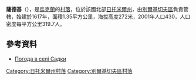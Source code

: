 {{coord|49|51|5|N|28|45|3|E|scale:30000|display=title}}

'''薩德基'''（{{lang-uk|Садки}}），是[[烏克蘭|烏克蘭]]的[[村落|村落]]，位於該國北部[[日托米爾州|日托米爾州]]，由[[別爾基切夫區|別爾基切夫區]]負責管轄，始建於1617年，面積1.35平方公里，海拔高度272米，2001年人口430，人口密度每平方公里319.7人。

==參考資料==
* [http://weather.in.ua/ua/zhitomirskaja/23126 Погода в селі Садки]

{{DEFAULTSORT:Садки}}
[[Category:日托米爾州村落|Category:日托米爾州村落]]
[[Category:別爾基切夫區村落|Category:別爾基切夫區村落]]
{{Zhytomyr-geo-stub}}